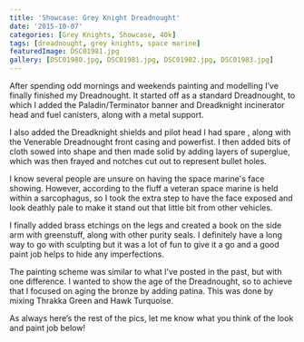 ```yaml
---
title: 'Showcase: Grey Knight Dreadnought'
date: '2015-10-07'
categories: [Grey Knights, Showcase, 40k]
tags: [dreadnought, grey knights, space marine]
featuredImage: DSC01981.jpg
gallery: [DSC01980.jpg, DSC01981.jpg, DSC01982.jpg, DSC01983.jpg]
---
```


After spending odd mornings and weekends painting and modelling I’ve finally finished my Dreadnought. It started off as a standard Dreadnought, to which I added the Paladin/Terminator banner and Dreadknight incinerator head and fuel canisters, along with a metal support.

I also added the Dreadknight shields and pilot head I had spare , along with the Venerable Dreadnought front casing and powerfist. I then added bits of cloth sowed into shape and then made solid by adding layers of superglue, which was then frayed and notches cut out to represent bullet holes.

I know several people are unsure on having the space marine's face showing. However, according to the fluff a veteran space marine is held within a sarcophagus, so I took the extra step to have the face exposed and look deathly pale to make it stand out that little bit from other vehicles.

I finally added brass etchings on the legs and created a book on the side arm with greenstuff, along with other purity seals. I definitely have a long way to go with sculpting but it was a lot of fun to give it a go and a good paint job helps to hide any imperfections.

The painting scheme was similar to what I’ve posted in the past, but with one difference. I wanted to show the age of the Dreadnought, so to achieve that I focused on aging the bronze by adding patina. This was done by mixing Thrakka Green and Hawk Turquoise.

As always here’s the rest of the pics, let me know what you think of the look and paint job below!
